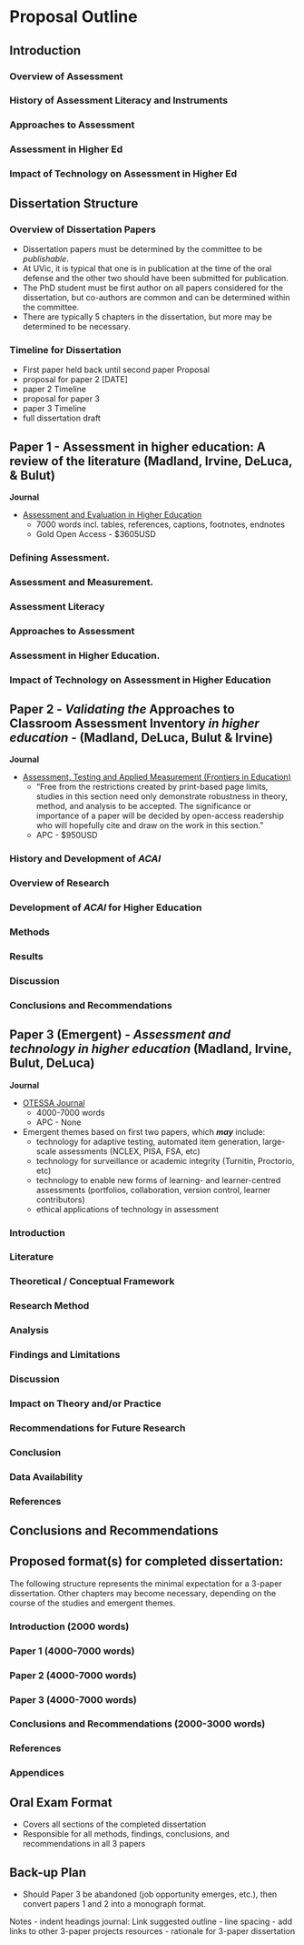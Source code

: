 # Proposal Outline {-}


## Introduction  {-}  
### Overview of Assessment{-}  
### History of Assessment Literacy and Instruments{-}  
### Approaches to Assessment{-}  
### Assessment in Higher Ed{-}  
### Impact of Technology on Assessment in Higher Ed{-}  
 

## Dissertation Structure {-}

### Overview of Dissertation Papers{-}

- Dissertation papers must be determined by the committee to be _publishable_.   
- At UVic, it is typical that one is in publication at the time of the oral defense and the other two should have been submitted for publication.  
- The PhD student must be first author on all papers considered for the dissertation, but co-authors are common and can be determined within the committee. 
<!--- 
- While individual journals provide word limits, the papers considered for the dissertation may exceed those limits for assessment purposes, then be revised for publication.  
--->
- There are typically 5 chapters in the dissertation, but more may be determined to be necessary.

### Timeline for Dissertation{-}
- First paper held back until second paper Proposal
- proposal for paper 2 [DATE]
- paper 2 Timeline
- proposal for paper 3
- paper 3 Timeline
- full dissertation draft

## Paper 1 - Assessment in higher education: A review of the literature (Madland, Irvine, DeLuca, & Bulut)  {-}

**Journal**  

- [Assessment and Evaluation in Higher Education](https://www.tandfonline.com/toc/CAEH20/current)  
    - 7000 words incl. tables, references, captions, footnotes, endnotes  
    - Gold Open Access - $3605USD  

### Defining Assessment.{-}  

### Assessment and Measurement.{-}  

### Assessment Literacy{-}  

### Approaches to Assessment{-}  

### Assessment in Higher Education. {-}  

### Impact of Technology on Assessment in Higher Education {-}  

<!---

- [Assessment in Education: Principles, Policy, & Practice](https://www.tandfonline.com/toc/caie20/current)
    - Gold Open Access - $2885USD


### Timeline {-} 
- Summer 2022
--->

## Paper 2 - *Validating the* Approaches to Classroom Assessment Inventory *in higher education* - (Madland, DeLuca, Bulut & Irvine) {-}
**Journal**  

- [Assessment, Testing and Applied Measurement (Frontiers in Education)](https://www.frontiersin.org/journals/education/sections/assessment-testing-and-applied-measurement#about)  
    - "Free from the restrictions created by print-based page limits, studies in this section need only demonstrate robustness in theory, method, and analysis to be accepted. The significance or importance of a paper will be decided by open-access readership who will hopefully cite and draw on the work in this section."  
    - APC - $950USD  

### History and Development of *ACAI* {-}  

### Overview of Research {-}  

### Development of *ACAI* for Higher Education {-}  

### Methods {-}  

### Results {-}  

### Discussion {-}  

### Conclusions and Recommendations {-}  

<!---



### Timeline {-}
- Spring 2023
--->

## Paper 3 (Emergent) - *Assessment and technology in higher education* (Madland, Irvine, Bulut, DeLuca) {-} 

**Journal**  

- [OTESSA Journal](https://journal.otessa.org/index.php/oj)  
    - 4000-7000 words  
    - APC - None  
- Emergent themes based on first two papers, which ***may*** include:   
    - technology for adaptive testing, automated item generation, large-scale assessments (NCLEX, PISA, FSA, etc)  
    - technology for surveillance or academic integrity (Turnitin, Proctorio, etc)  
    - technology to enable new forms of learning- and learner-centred assessments (portfolios, collaboration, version control, learner contributors)  
    - ethical applications of technology in assessment  

### Introduction  {-}

### Literature    {-}

### Theoretical / Conceptual Framework    {-}

### Research Method   {-}

### Analysis   {-}

### Findings and Limitations   {-}

### Discussion  {-}

### Impact on Theory and/or Practice   {-}

### Recommendations for Future Research   {-}

### Conclusion   {-}

### Data Availability   {-}

### References   {-}


## Conclusions and Recommendations {-}


## Proposed format(s) for completed dissertation:  {-}  
The following structure represents the minimal expectation for a 3-paper dissertation. Other chapters may become necessary, depending on the course of the studies and emergent themes.  

### Introduction (2000 words) {-}

### Paper 1 (4000-7000 words) {-}

### Paper 2 (4000-7000 words) {-}

### Paper 3 (4000-7000 words)  {-}

### Conclusions and Recommendations (2000-3000 words)  {-}

### References {-}

### Appendices {-}

## Oral Exam Format  {-}
- Covers all sections of the completed dissertation
- Responsible for all methods, findings, conclusions, and recommendations in all 3 papers

## Back-up Plan  {-} 
- Should Paper 3 be abandoned (job opportunity emerges, etc.), then convert papers 1 and 2 into a monograph format. 

 

 

Notes
- indent headings
journal: Link
suggested outline
- line spacing
- add links to other 3-paper projects resources
- rationale for 3-paper dissertation
